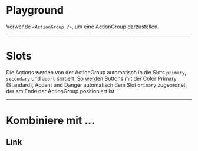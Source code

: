 # Playground

Verwende `<ActionGroup />`, um eine ActionGroup darzustellen.

<LiveCodeEditor />

---

# Slots

Die Actions werden von der ActionGroup automatisch in die Slots `primary`,
`secondary` und `abort` sortiert. So werden
[Buttons](https://mittwald.github.io/flow/03-components/actions/button) mit der
Color Primary (Standard), Accent und Danger automatisch dem Slot `primary`
zugeordnet, der am Ende der ActionGroup positioniert ist.

<LiveCodeEditor example="slots" editorCollapsed />

---

# Kombiniere mit ...

## Link

<LiveCodeEditor example="link" editorCollapsed />
